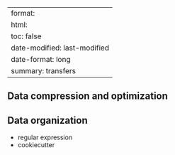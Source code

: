 
---
format: 
  html:
    toc: false
date-modified: last-modified
date-format: long
summary: transfers
---

## Data compression and optimization 

## Data organization 
- regular expression 
- cookiecutter


